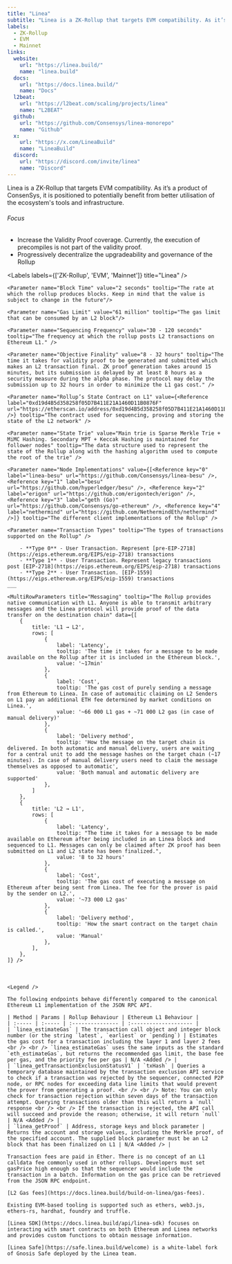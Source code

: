 ```yaml
---
title: "Linea"
subtitle: "Linea is a ZK-Rollup that targets EVM compatibility. As it’s a product of ConsenSys, it is positioned to potentially benefit from better utilisation of the ecosystem's tools and infrastructure."
labels:
  - ZK-Rollup
  - EVM
  - Mainnet
links:
  website:
    url: "https://linea.build/"
    name: "linea.build"
  docs:
    url: "https://docs.linea.build/"
    name: "Docs"
  l2beat:
    url: "https://l2beat.com/scaling/projects/linea"
    name: "L2BEAT"
  github:
    url: "https://github.com/Consensys/linea-monorepo"
    name: "Github"
  x:
    url: "https://x.com/LineaBuild"
    name: "LineaBuild"
  discord:
    url: "https://discord.com/invite/linea"
    name: "Discord"
---
```


<Section title="Overview">
Linea is a ZK-Rollup that targets EVM compatibility. As it’s a product of ConsenSys, it is positioned to potentially benefit from better utilisation of the ecosystem's tools and infrastructure.

###### Focus
- Increase the Validity Proof coverage. Currently, the execution of precompiles is not part of the validity proof.
- Progressively decentralize the upgradeability and governance of the Rollup 

<Labels labels={['ZK-Rollup', 'EVM', 'Mainnet']} title="Linea" />
</Section>

<Section title="General">

    <Parameter name="Block Time" value="2 seconds" tooltip="The rate at which the rollup produces blocks. Keep in mind that the value is subject to change in the future"/>

    <Parameter name="Gas Limit" value="61 million" tooltip="The gas limit that can be consumed by an L2 block"/>

    <Parameter name="Sequencing Frequency" value="30 - 120 seconds" tooltip="The frequency at which the rollup posts L2 transactions on Ethereum L1." />

    <Parameter name="Objective Finality" value="8 - 32 hours" tooltip="The time it takes for validity proof to be generated and submitted which makes an L2 transaction final. ZK proof generation takes around 15 minutes, but its submission is delayed by at least 8 hours as a security measure during the alpha phase. The protocol may delay the submission up to 32 hours in order to minimize the L1 gas cost." />

    <Parameter name="Rollup’s State Contract on L1" value={<Reference label="0xd19d4B5d358258f05D7B411E21A1460D11B0876F" url="https://etherscan.io/address/0xd19d4B5d358258f05D7B411E21A1460D11B0876F" />} tooltip="The contract used for sequencing, proving and storing the state of the L2 network" />

    <Parameter name="State Trie" value="Main trie is Sparse Merkle Trie + MiMC Hashing. Secondary MPT + Keccak Hashing is maintained for follower nodes" tooltip="The data structure used to represent the state of the Rollup along with the hashing algorithm used to compute the root of the trie" />

    <Parameter name="Node Implementations" value={[<Reference key="0" label="linea-besu" url="https://github.com/Consensys/linea-besu" />, <Reference key="1" label="besu" url="https://github.com/hyperledger/besu" />, <Reference key="2" label="erigon" url="https://github.com/erigontech/erigon" />, <Reference key="3" label="geth (Go)" url="https://github.com/Consensys/go-ethereum" />, <Reference key="4" label="nethermind" url="https://github.com/NethermindEth/nethermind" />]} tooltip="The different client implementations of the Rollup" />

    <Parameter name="Transaction Types" tooltip="The types of transactions supported on the Rollup" />

        - **Type 0** - User Transaction. Represent [pre-EIP-2718](https://eips.ethereum.org/EIPS/eip-2718) transactions
        - **Type 1** - User Transaction. Represent legacy transactions post [EIP-2718](https://eips.ethereum.org/EIPS/eip-2718) transactions
        - **Type 2** - User Transaction. [EIP-1559](https://eips.ethereum.org/EIPS/eip-1559) transactions
    ___

    <MultiRowParameters title="Messaging" tooltip="The Rollup provides native communication with L1. Anyone is able to transmit arbitrary messages and the Linea protocol will provide proof of the data transfer on the destination chain" data={[
        {
            title: 'L1 → L2',
            rows: [
                {
                    label: 'Latency',
                    tooltip: 'The time it takes for a message to be made available on the Rollup after it is included in the Ethereum block.',
                    value: '~17min'
                },
                {
                    label: 'Cost',
                    tooltip: 'The gas cost of purely sending a message from Ethereum to Linea. In case of automaitic claiming on L2 Senders on L1 pay an additional ETH fee determined by market conditions on Linea.',
                    value: '~66 000 L1 gas + ~71 000 L2 gas (in case of manual delivery)'
                },
                {
                    label: 'Delivery method',
                    tooltip: 'How the message on the target chain is delivered. In both automatic and manual delivery, users are waiting for a central unit to add the message hashes on the target chain (~17 minutes). In case of manual delivery users need to claim the message themselves as opposed to automatic',
                    value: 'Both manual and automatic delivery are supported'
                },
            ]
        },
        {
            title: 'L2 → L1',
            rows: [
                {
                    label: 'Latency',
                    tooltip: "The time it takes for a message to be made available on Ethereum after being included in an Linea block and sequenced to L1. Messages can only be claimed after ZK proof has been submitted on L1 and L2 state has been finalized.",
                    value: '8 to 32 hours'
                },
                {
                    label: 'Cost',
                    tooltip: 'The gas cost of executing a message on Ethereum after being sent from Linea. The fee for the prover is paid by the sender on L2.',
                    value: '~73 000 L2 gas'
                },
                {
                    label: 'Delivery method',
                    tooltip: 'How the smart contract on the target chain is called.',
                    value: 'Manual'
                },
            ],
        },
    ]} />

</Section>

<Section title="OPCODEs">
    <Table data={opcodes} type="opcodes" />
</Section>

<Section title="Precompiled Contracts">
    <Table data={precompiles} type="precompiles" />
</Section>

<Section title="System Contracts">
    <Table data={system_contracts} type="system_contracts" />
</Section>

<Section title="RPC-API">

    <Legend />

    The following endpoints behave differently compared to the canonical Ethereum L1 implementation of the JSON RPC API.

    | Method | Params | Rollup Behaviour | Ethereum L1 Behaviour |
    | :----- | :----- | :--------------- | :-------------------- |
    | `linea_estimateGas` | The transaction call object and integer block number (or the string `latest`, `earliest` or `pending`) | Estimates the gas cost for a transaction including the layer 1 and layer 2 fees <br /> <br /> `linea_estimateGas` uses the same inputs as the standard `eth_estimateGas`, but returns the recommended gas limit, the base fee per gas, and the priority fee per gas | N/A <Added /> |
    | `linea_getTransactionExclusionStatusV1` | `txHash` | Queries a temporary database maintained by the transaction exclusion API service to check if a transaction was rejected by the sequencer, connected P2P node, or RPC nodes for exceeding data line limits that would prevent the prover from generating a proof. <br /> <br /> Note: You can only check for transaction rejection within seven days of the transaction attempt. Querying transactions older than this will return a `null` response <br /> <br /> If the transaction is rejected, the API call will succeed and provide the reason; otherwise, it will return `null` | N/A <Added /> |
    | `linea_getProof` | Address, storage keys and block parameter | Returns the account and storage values, including the Merkle proof, of the specified account. The supplied block parameter must be an L2 block that has been finalized on L1 | N/A <Added /> |
    
</Section>

<Section title="Transaction Fees">

    Transaction fees are paid in Ether. There is no concept of an L1 calldata fee commonly used in other rollups. Developers must set gasPrice high enough so that the sequencer would include the transaction in a batch. Information on the gas price can be retrieved from the JSON RPC endpoint.

    [L2 Gas fees](https://docs.linea.build/build-on-linea/gas-fees).

</Section>

<Section title="Tools">

    Existing EVM-based tooling is supported such as ethers, web3.js, ethers-rs, hardhat, foundry and truffle.

    [Linea SDK](https://docs.linea.build/api/linea-sdk) focuses on interacting with smart contracts on both Ethereum and Linea networks and provides custom functions to obtain message information.

    [Linea Safe](https://safe.linea.build/welcome) is a white-label fork of Gnosis Safe deployed by the Linea team.

</Section>
